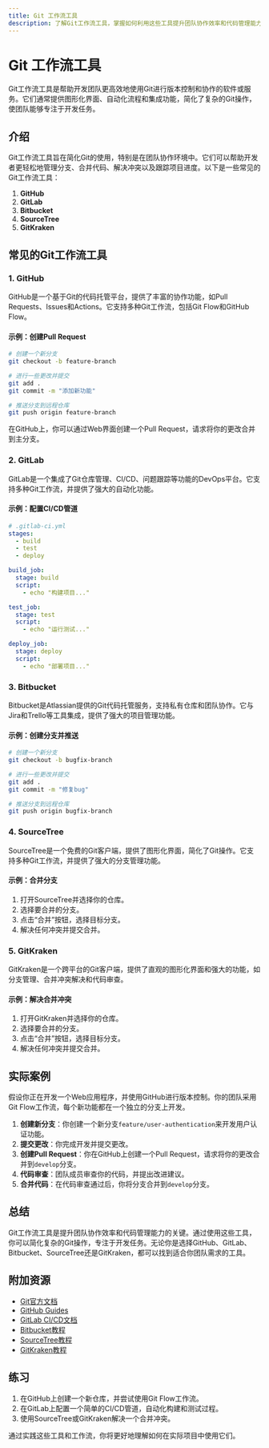 ```yaml
---
title: Git 工作流工具
description: 了解Git工作流工具，掌握如何利用这些工具提升团队协作效率和代码管理能力。
---
```


# Git 工作流工具

Git工作流工具是帮助开发团队更高效地使用Git进行版本控制和协作的软件或服务。它们通常提供图形化界面、自动化流程和集成功能，简化了复杂的Git操作，使团队能够专注于开发任务。

## 介绍

Git工作流工具旨在简化Git的使用，特别是在团队协作环境中。它们可以帮助开发者更轻松地管理分支、合并代码、解决冲突以及跟踪项目进度。以下是一些常见的Git工作流工具：

1. **GitHub**
2. **GitLab**
3. **Bitbucket**
4. **SourceTree**
5. **GitKraken**

## 常见的Git工作流工具

### 1. GitHub

GitHub是一个基于Git的代码托管平台，提供了丰富的协作功能，如Pull Requests、Issues和Actions。它支持多种Git工作流，包括Git Flow和GitHub Flow。

#### 示例：创建Pull Request

```bash
# 创建一个新分支
git checkout -b feature-branch

# 进行一些更改并提交
git add .
git commit -m "添加新功能"

# 推送分支到远程仓库
git push origin feature-branch
```

在GitHub上，你可以通过Web界面创建一个Pull Request，请求将你的更改合并到主分支。

### 2. GitLab

GitLab是一个集成了Git仓库管理、CI/CD、问题跟踪等功能的DevOps平台。它支持多种Git工作流，并提供了强大的自动化功能。

#### 示例：配置CI/CD管道

```yaml
# .gitlab-ci.yml
stages:
  - build
  - test
  - deploy

build_job:
  stage: build
  script:
    - echo "构建项目..."

test_job:
  stage: test
  script:
    - echo "运行测试..."

deploy_job:
  stage: deploy
  script:
    - echo "部署项目..."
```

### 3. Bitbucket

Bitbucket是Atlassian提供的Git代码托管服务，支持私有仓库和团队协作。它与Jira和Trello等工具集成，提供了强大的项目管理功能。

#### 示例：创建分支并推送

```bash
# 创建一个新分支
git checkout -b bugfix-branch

# 进行一些更改并提交
git add .
git commit -m "修复bug"

# 推送分支到远程仓库
git push origin bugfix-branch
```

### 4. SourceTree

SourceTree是一个免费的Git客户端，提供了图形化界面，简化了Git操作。它支持多种Git工作流，并提供了强大的分支管理功能。

#### 示例：合并分支

1. 打开SourceTree并选择你的仓库。
2. 选择要合并的分支。
3. 点击“合并”按钮，选择目标分支。
4. 解决任何冲突并提交合并。

### 5. GitKraken

GitKraken是一个跨平台的Git客户端，提供了直观的图形化界面和强大的功能，如分支管理、合并冲突解决和代码审查。

#### 示例：解决合并冲突

1. 打开GitKraken并选择你的仓库。
2. 选择要合并的分支。
3. 点击“合并”按钮，选择目标分支。
4. 解决任何冲突并提交合并。

## 实际案例

假设你正在开发一个Web应用程序，并使用GitHub进行版本控制。你的团队采用Git Flow工作流，每个新功能都在一个独立的分支上开发。

1. **创建新分支**：你创建一个新分支`feature/user-authentication`来开发用户认证功能。
2. **提交更改**：你完成开发并提交更改。
3. **创建Pull Request**：你在GitHub上创建一个Pull Request，请求将你的更改合并到`develop`分支。
4. **代码审查**：团队成员审查你的代码，并提出改进建议。
5. **合并代码**：在代码审查通过后，你将分支合并到`develop`分支。

## 总结

Git工作流工具是提升团队协作效率和代码管理能力的关键。通过使用这些工具，你可以简化复杂的Git操作，专注于开发任务。无论你是选择GitHub、GitLab、Bitbucket、SourceTree还是GitKraken，都可以找到适合你团队需求的工具。

## 附加资源

- [Git官方文档](https://git-scm.com/doc)
- [GitHub Guides](https://guides.github.com/)
- [GitLab CI/CD文档](https://docs.gitlab.com/ee/ci/)
- [Bitbucket教程](https://www.atlassian.com/git/tutorials/learn-git-with-bitbucket-cloud)
- [SourceTree教程](https://www.sourcetreeapp.com/)
- [GitKraken教程](https://www.gitkraken.com/learn)

## 练习

1. 在GitHub上创建一个新仓库，并尝试使用Git Flow工作流。
2. 在GitLab上配置一个简单的CI/CD管道，自动化构建和测试过程。
3. 使用SourceTree或GitKraken解决一个合并冲突。

通过实践这些工具和工作流，你将更好地理解如何在实际项目中使用它们。